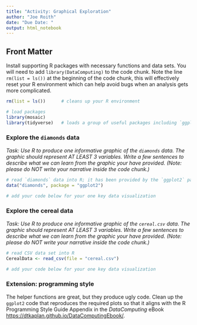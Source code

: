 ```yaml
---
title: "Activity: Graphical Exploration"
author: "Joe Roith"
date: "Due Date: "
output: html_notebook
---
```




## Front Matter

Install supporting R packages with necessary functions and data sets.  You will need to add `library(DataComputing)` to the code chunk.  Note the line `rm(list = ls())` at the beginning of the code chunk, this will effectively reset your R environment which can help avoid bugs when an analysis gets more complicated.  


```r
rm(list = ls())      # cleans up your R environment

# load packages
library(mosaic)
library(tidyverse)   # loads a group of useful packages including `ggplot2`


```



### Explore the `diamonds` data

*Task: Use R to produce one informative graphic of the `diamonds` data.  The graphic should represent AT LEAST 3 variables.  Write a few sentences to describe what we can learn from the graphic your have provided.  (Note: please do NOT write your narrative inside the code chunk.)*


```r
# read `diamonds` data into R; it has been provided by the `ggplot2` package
data("diamonds", package = "ggplot2")

# add your code below for your one key data visualization


```



### Explore the cereal data

*Task: Use R to produce one informative graphic of the `cereal.csv` data.  The graphic should represent AT LEAST 3 variables.  Write a few sentences to describe what we can learn from the graphic your have provided. (Note: please do NOT write your narrative inside the code chunk.)*


```r
# read CSV data set into R
CerealData <- read_csv(file = "cereal.csv")  

# add your code below for your one key data visualization


```





### Extension: programming style

The helper functions are great, but they produce ugly code.  Clean up the `ggplot2` code that reproduces the required plots so that it aligns with the R Programming Style Guide Appendix in the *DataComputing* eBook <https://dtkaplan.github.io/DataComputingEbook/>.  


